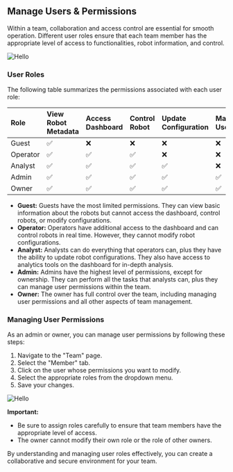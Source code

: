 ## Manage Users & Permissions

Within a team, collaboration and access control are essential for smooth operation. Different user roles ensure that each team member has the appropriate level of access to functionalities, robot information, and control.

![Hello](/screenshot/hugosoft-team.png)

### User Roles

The following table summarizes the permissions associated with each user role:

| Role     | View Robot Metadata | Access Dashboard  | Control Robot   | Update Configuration | Manage Users |
| :------- | :----------------- | :--------------- | :------------- | :------------------ | :---------- |
| Guest    | ✅                   | ❌                | ❌             | ❌                  | ❌          |
| Operator | ✅                   | ✅                | ✅             | ❌                  | ❌          |
| Analyst  | ✅                   | ✅                | ✅             | ✅                  | ❌          |
| Admin    | ✅                   | ✅                | ✅             | ✅                  | ✅          |
| Owner    | ✅                   | ✅                | ✅             | ✅                  | ✅          |

* **Guest:** Guests have the most limited permissions. They can view basic information about the robots but cannot access the dashboard, control robots, or modify configurations.
* **Operator:** Operators have additional access to the dashboard and can control robots in real time. However, they cannot modify robot configurations.
* **Analyst:** Analysts can do everything that operators can, plus they have the ability to update robot configurations. They also have access to analytics tools on the dashboard for in-depth analysis.
* **Admin:** Admins have the highest level of permissions, except for ownership. They can perform all the tasks that analysts can, plus they can manage user permissions within the team.
* **Owner:** The owner has full control over the team, including managing user permissions and all other aspects of team management.

### Managing User Permissions

As an admin or owner, you can manage user permissions by following these steps:

1. Navigate to the "Team" page.
2. Select the "Member" tab.
3. Click on the user whose permissions you want to modify.
4. Select the appropriate roles from the dropdown menu.
5. Save your changes.

![Hello](/screenshot/hugosoft-permissions.gif)

**Important:**

* Be sure to assign roles carefully to ensure that team members have the appropriate level of access.
* The owner cannot modify their own role or the role of other owners.

By understanding and managing user roles effectively, you can create a collaborative and secure environment for your team.
